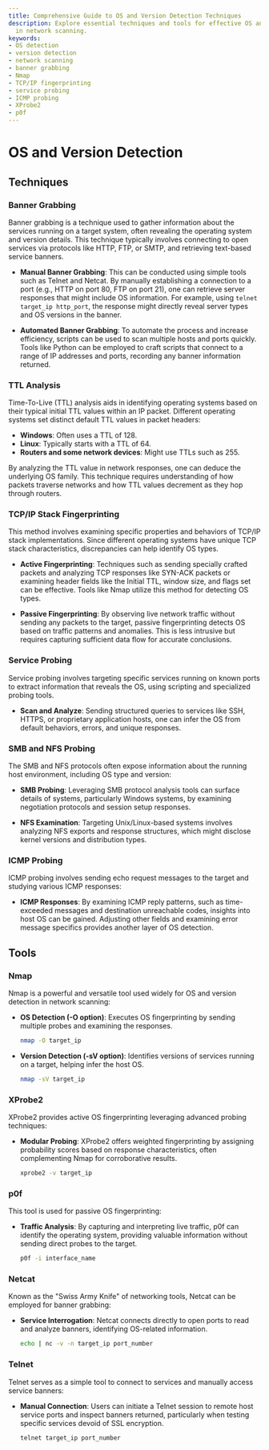 ```yaml
---
title: Comprehensive Guide to OS and Version Detection Techniques
description: Explore essential techniques and tools for effective OS and version detection
  in network scanning.
keywords:
- OS detection
- version detection
- network scanning
- banner grabbing
- Nmap
- TCP/IP fingerprinting
- service probing
- ICMP probing
- XProbe2
- p0f
---
```


# OS and Version Detection

## Techniques

### Banner Grabbing

Banner grabbing is a technique used to gather information about the services running on a target system, often revealing the operating system and version details. This technique typically involves connecting to open services via protocols like HTTP, FTP, or SMTP, and retrieving text-based service banners.

- **Manual Banner Grabbing**: This can be conducted using simple tools such as Telnet and Netcat. By manually establishing a connection to a port (e.g., HTTP on port 80, FTP on port 21), one can retrieve server responses that might include OS information. For example, using `telnet target_ip http_port`, the response might directly reveal server types and OS versions in the banner.

- **Automated Banner Grabbing**: To automate the process and increase efficiency, scripts can be used to scan multiple hosts and ports quickly. Tools like Python can be employed to craft scripts that connect to a range of IP addresses and ports, recording any banner information returned.

### TTL Analysis

Time-To-Live (TTL) analysis aids in identifying operating systems based on their typical initial TTL values within an IP packet. Different operating systems set distinct default TTL values in packet headers:

- **Windows**: Often uses a TTL of 128.
- **Linux**: Typically starts with a TTL of 64.
- **Routers and some network devices**: Might use TTLs such as 255.

By analyzing the TTL value in network responses, one can deduce the underlying OS family. This technique requires understanding of how packets traverse networks and how TTL values decrement as they hop through routers.

### TCP/IP Stack Fingerprinting

This method involves examining specific properties and behaviors of TCP/IP stack implementations. Since different operating systems have unique TCP stack characteristics, discrepancies can help identify OS types.

- **Active Fingerprinting**: Techniques such as sending specially crafted packets and analyzing TCP responses like SYN-ACK packets or examining header fields like the Initial TTL, window size, and flags set can be effective. Tools like Nmap utilize this method for detecting OS types.

- **Passive Fingerprinting**: By observing live network traffic without sending any packets to the target, passive fingerprinting detects OS based on traffic patterns and anomalies. This is less intrusive but requires capturing sufficient data flow for accurate conclusions.

### Service Probing

Service probing involves targeting specific services running on known ports to extract information that reveals the OS, using scripting and specialized probing tools.

- **Scan and Analyze**: Sending structured queries to services like SSH, HTTPS, or proprietary application hosts, one can infer the OS from default behaviors, errors, and unique responses.

### SMB and NFS Probing

The SMB and NFS protocols often expose information about the running host environment, including OS type and version:

- **SMB Probing**: Leveraging SMB protocol analysis tools can surface details of systems, particularly Windows systems, by examining negotiation protocols and session setup responses.

- **NFS Examination**: Targeting Unix/Linux-based systems involves analyzing NFS exports and response structures, which might disclose kernel versions and distribution types.

### ICMP Probing

ICMP probing involves sending echo request messages to the target and studying various ICMP responses:

- **ICMP Responses**: By examining ICMP reply patterns, such as time-exceeded messages and destination unreachable codes, insights into host OS can be gained. Adjusting other fields and examining error message specifics provides another layer of OS detection.

## Tools

### Nmap

Nmap is a powerful and versatile tool used widely for OS and version detection in network scanning:

- **OS Detection (-O option)**: Executes OS fingerprinting by sending multiple probes and examining the responses.

  ```bash
  nmap -O target_ip
  ```

- **Version Detection (-sV option)**: Identifies versions of services running on a target, helping infer the host OS.

  ```bash
  nmap -sV target_ip
  ```

### XProbe2

XProbe2 provides active OS fingerprinting leveraging advanced probing techniques:

- **Modular Probing**: XProbe2 offers weighted fingerprinting by assigning probability scores based on response characteristics, often complementing Nmap for corroborative results.

  ```bash
  xprobe2 -v target_ip
  ```

### p0f

This tool is used for passive OS fingerprinting:

- **Traffic Analysis**: By capturing and interpreting live traffic, p0f can identify the operating system, providing valuable information without sending direct probes to the target.

  ```bash
  p0f -i interface_name
  ```

### Netcat

Known as the "Swiss Army Knife" of networking tools, Netcat can be employed for banner grabbing:

- **Service Interrogation**: Netcat connects directly to open ports to read and analyze banners, identifying OS-related information.

  ```bash
  echo | nc -v -n target_ip port_number
  ```

### Telnet

Telnet serves as a simple tool to connect to services and manually access service banners:

- **Manual Connection**: Users can initiate a Telnet session to remote host service ports and inspect banners returned, particularly when testing specific services devoid of SSL encryption.

  ```bash
  telnet target_ip port_number
  ```

